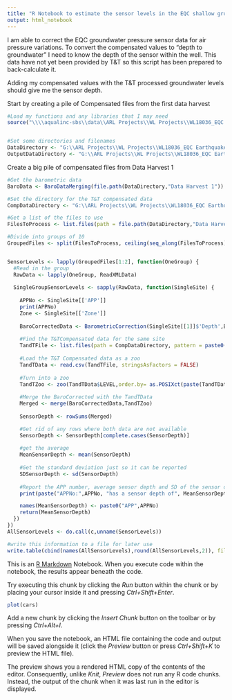 ```yaml
---
title: "R Notebook to estimate the sensor levels in the EQC shallow groundwater network"
output: html_notebook
---
```


I am able to correct the EQC groundwater pressure sensor data for air pressure variations.
To convert the compensated values to "depth to groundwater" I need to know the depth of the sensor within the well.
This data have not yet been provided by T&T so this script has been prepared to back-calculate it.

Adding my compensated values with the T&T processed groundwater levels should give me the sensor depth.

Start by creating a pile of Compensated files from the first data harvest
```r
#Load my functions and any libraries that I may need
source("\\\\aqualinc-sbs\\data\\ARL Projects\\WL Projects\\WL18036_EQC Earthquake Commission\\R\\Auto-groundwater-data-processor\\GWProcessingFunctions.R")


#Set some directories and filenames
DataDirectory <- "G:\\ARL Projects\\WL Projects\\WL18036_EQC Earthquake Commission\\Data\\HighResolutionData\\FromT_T_January2019\\DH1 - DH4\\DH1-DH4 Raw"
OutputDataDirectory <- "G:\\ARL Projects\\WL Projects\\WL18036_EQC Earthquake Commission\\Data\\HighResolutionData"

```


Create a big pile of compensated files from Data Harvest 1
```r
#Get the barometric data
BaroData <- BaroDataMerging(file.path(DataDirectory,"Data Harvest 1"))

#Set the directory for the T&T compensated data
CompDataDirectory <- "G:\\ARL Projects\\WL Projects\\WL18036_EQC Earthquake Commission\\Data\\HighResolutionData\\Combined_Sept16_Sept18"

#Get a list of the files to use
FilesToProcess <- list.files(path = file.path(DataDirectory,"Data Harvest 1"), pattern = '[1-9][0-9,_]*\\.xle$', recursive = TRUE, full.names = TRUE)

#Divide into groups of 10
GroupedFiles <- split(FilesToProcess, ceiling(seq_along(FilesToProcess)/10))


SensorLevels <- lapply(GroupedFiles[1:2], function(OneGroup) {
  #Read in the group
  RawData <- lapply(OneGroup, ReadXMLData)
  
  SingleGroupSensorLevels <- sapply(RawData, function(SingleSite) {
    
    APPNo <- SingleSite[['APP']]
    print(APPNo)
    Zone <- SingleSite[['Zone']]
    
    BaroCorrectedData <- BarometricCorrection(SingleSite[[1]]$'Depth',BaroData[[Zone]])
    
    #Find the T&TCompensated data for the same site
    TandTFile <- list.files(path = CompDataDirectory, pattern = paste0("^APP",sprintf("%04d", APPNo),"_[0-9,-]*\\.csv$"), full.names = TRUE)
    
    #Load the T&T Compensated data as a zoo
    TandTData <- read.csv(TandTFile, stringsAsFactors = FALSE)
    
    #Turn into a zoo
    TandTZoo <- zoo(TandTData$LEVEL,order.by= as.POSIXct(paste(TandTData$Date,TandTData$Time),format="%d/%m/%Y %I:%M:%S %p",tz="Etc/GMT-12"))
    
    #Merge the BaroCorrected with the TandTData
    Merged <- merge(BaroCorrectedData,TandTZoo)
    
    SensorDepth <- rowSums(Merged)

    #Get rid of any rows where both data are not available
    SensorDepth <- SensorDepth[complete.cases(SensorDepth)]
    
    #get the average
    MeanSensorDepth <- mean(SensorDepth)
    
    #Get the standard deviation just so it can be reported
    SDSensorDepth <- sd(SensorDepth)
    
    #Report the APP number, average sensor depth and SD of the sensor depth
    print(paste("APPNo:",APPNo, "has a sensor depth of", MeanSensorDepth,"m with a standard deviation of",SDSensorDepth)  )

    names(MeanSensorDepth) <- paste0("APP",APPNo)
    return(MeanSensorDepth)
  })
})
AllSensorLevels <- do.call(c,unname(SensorLevels))

#write this information to a file for later use
write.table(cbind(names(AllSensorLevels),round(AllSensorLevels,2)), file = file.path(OutputDataDirectory,"SensorLevels.csv"),quote=FALSE,sep=",",col.names = c("APPNo","DepthToSensor(m)"),row.names=FALSE)
```



This is an [R Markdown](http://rmarkdown.rstudio.com) Notebook. When you execute code within the notebook, the results appear beneath the code. 

Try executing this chunk by clicking the *Run* button within the chunk or by placing your cursor inside it and pressing *Ctrl+Shift+Enter*. 

```r
plot(cars)
```

Add a new chunk by clicking the *Insert Chunk* button on the toolbar or by pressing *Ctrl+Alt+I*.

When you save the notebook, an HTML file containing the code and output will be saved alongside it (click the *Preview* button or press *Ctrl+Shift+K* to preview the HTML file).

The preview shows you a rendered HTML copy of the contents of the editor. Consequently, unlike *Knit*, *Preview* does not run any R code chunks. Instead, the output of the chunk when it was last run in the editor is displayed.

